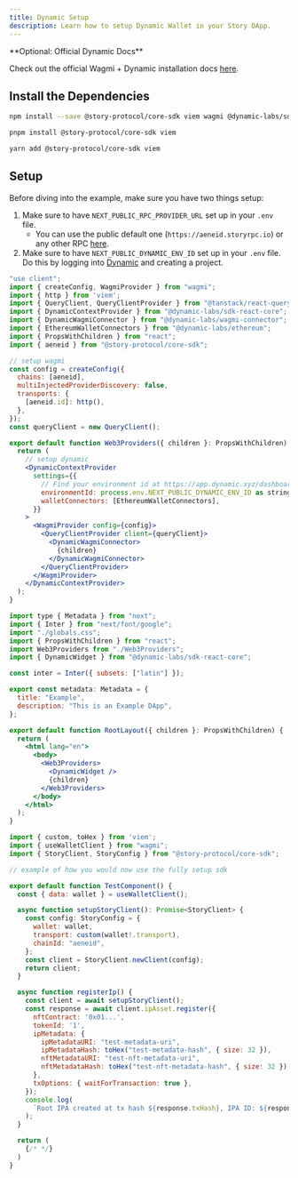 ```yaml
---
title: Dynamic Setup
description: Learn how to setup Dynamic Wallet in your Story DApp.
---
```


<Note>
**Optional: Official Dynamic Docs**

Check out the official Wagmi + Dynamic installation docs [here](https://docs.dynamic.xyz/react-sdk/using-wagmi).
</Note>

## Install the Dependencies

```bash npm
npm install --save @story-protocol/core-sdk viem wagmi @dynamic-labs/sdk-react-core @dynamic-labs/wagmi-connector @dynamic-labs/ethereum @tanstack/react-query
```

```bash pnpm
pnpm install @story-protocol/core-sdk viem
```

```bash yarn
yarn add @story-protocol/core-sdk viem
```

## Setup

Before diving into the example, make sure you have two things setup:

1. Make sure to have `NEXT_PUBLIC_RPC_PROVIDER_URL` set up in your `.env` file.
   - You can use the public default one (`https://aeneid.storyrpc.io`) or any other RPC [here](/developers/aeneid#-rpcs).
2. Make sure to have `NEXT_PUBLIC_DYNAMIC_ENV_ID` set up in your `.env` file. Do this by logging into [Dynamic](https://app.dynamic.xyz/) and creating a project.

```jsx Web3Providers.tsx
"use client";
import { createConfig, WagmiProvider } from "wagmi";
import { http } from 'viem';
import { QueryClient, QueryClientProvider } from "@tanstack/react-query";
import { DynamicContextProvider } from "@dynamic-labs/sdk-react-core";
import { DynamicWagmiConnector } from "@dynamic-labs/wagmi-connector";
import { EthereumWalletConnectors } from "@dynamic-labs/ethereum";
import { PropsWithChildren } from "react";
import { aeneid } from "@story-protocol/core-sdk";

// setup wagmi
const config = createConfig({
  chains: [aeneid],
  multiInjectedProviderDiscovery: false,
  transports: {
    [aeneid.id]: http(),
  },
});
const queryClient = new QueryClient();

export default function Web3Providers({ children }: PropsWithChildren) {
  return (
    // setup dynamic
    <DynamicContextProvider
      settings={{
        // Find your environment id at https://app.dynamic.xyz/dashboard/developer
        environmentId: process.env.NEXT_PUBLIC_DYNAMIC_ENV_ID as string,
        walletConnectors: [EthereumWalletConnectors],
      }}
    >
      <WagmiProvider config={config}>
        <QueryClientProvider client={queryClient}>
          <DynamicWagmiConnector>
            {children}
          </DynamicWagmiConnector>
        </QueryClientProvider>
      </WagmiProvider>
    </DynamicContextProvider>
  );
}
```

```jsx layout.tsx
import type { Metadata } from "next";
import { Inter } from "next/font/google";
import "./globals.css";
import { PropsWithChildren } from "react";
import Web3Providers from "./Web3Providers";
import { DynamicWidget } from "@dynamic-labs/sdk-react-core";

const inter = Inter({ subsets: ["latin"] });

export const metadata: Metadata = {
  title: "Example",
  description: "This is an Example DApp",
};

export default function RootLayout({ children }: PropsWithChildren) {
  return (
    <html lang="en">
      <body>
        <Web3Providers>
          <DynamicWidget />
          {children}
        </Web3Providers>
      </body>
    </html>
  );
}
```

```jsx TestComponent.tsx
import { custom, toHex } from 'viem';
import { useWalletClient } from "wagmi";
import { StoryClient, StoryConfig } from "@story-protocol/core-sdk";

// example of how you would now use the fully setup sdk

export default function TestComponent() {
  const { data: wallet } = useWalletClient();

  async function setupStoryClient(): Promise<StoryClient> {
    const config: StoryConfig = {
      wallet: wallet,
      transport: custom(wallet!.transport),
      chainId: "aeneid",
    };
    const client = StoryClient.newClient(config);
    return client;
  }

  async function registerIp() {
    const client = await setupStoryClient();
    const response = await client.ipAsset.register({
      nftContract: '0x01...',
      tokenId: '1',
      ipMetadata: {
        ipMetadataURI: "test-metadata-uri",
        ipMetadataHash: toHex("test-metadata-hash", { size: 32 }),
        nftMetadataURI: "test-nft-metadata-uri",
        nftMetadataHash: toHex("test-nft-metadata-hash", { size: 32 }),
      },
      txOptions: { waitForTransaction: true },
    });
    console.log(
      `Root IPA created at tx hash ${response.txHash}, IPA ID: ${response.ipId}`
    );
  }

  return (
    {/* */}
  )
}
```
